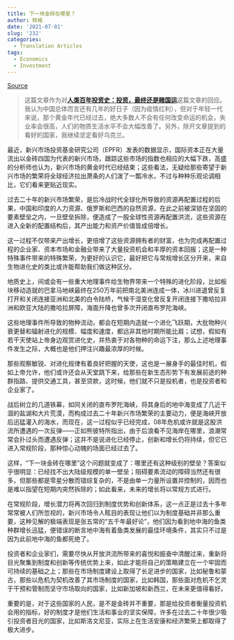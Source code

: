 ```yaml
---
title: 下一块金砖在哪里？
author: 辉格
date: '2021-07-01'
slug: '232'
categories:
  - Translation Articles
tags:
  - Economics
  - Investment
---
```



 [Source](http://headsalon.org/archives/2335.html#comments)

>这篇文章作为对[**人类百年投资史：投资，最终还是赌国运**](https://guanghuamao.netlify.app/2021/06/30/dgy/)这篇文章的回应。我认为中国总体而言还有几年的好日子（因为疫情红利），但对于年轻一代来说，那个黄金年代已经过去，绝大多数人不会有任何改变命运的机会，失业率会很高，人们的物质生活水平不会大幅改善了。另外，除开文章提到的看好的国家，我继续坚定看好乌克兰。

最近，新兴市场投资基金研究公司（EPFR）发表的数据显示，国际资本正在大量流出以金砖四国为代表的新兴市场，跟踪这些市场的指数也相应的大幅下跌，高盛的分析师也认为，新兴市场的黄金时代已经结束；这些看法，无疑给那些寄望于新兴市场的繁荣将全球经济拉出萧条的人们泼了一瓢冷水，不过与种种乐观论调相比，它们看来更贴近现实。

过去二十年的新兴市场繁荣，是后冷战时代全球化所导致的资源再配置过程的后果，中国和印度的人力资源、俄罗斯和巴西的自然资源，在此之前被深锁在坚固的要素壁垒之内，一旦壁垒拆除，便造成了一股全球性资源再配置洪流，这些资源在进入全新的配置结构后，其产出能力和资产价值皆成倍增长。

这一过程不仅带来产出增长，更倍增了这些资源拥有者的财富，也为完成再配置过程的企业家、资本市场和金融业带来了大量投资机会和丰厚的资本回报；这是一种特殊事件带来的特殊繁荣，为更好的认识它，最好把它与常规增长区分开来，来自生物进化史的类比或许能帮助我们做这种区分。

地质史上，间或会有一些重大地理事件给生物界带来一个特殊的进化阶段，比如板块移动造就的巴拿马地峡最终在250万年前把南北美洲连成一体，冰川进退曾反复打开和关闭连接亚洲和北美的白令陆桥，气候干湿变化曾反复开闭连接下撒哈拉非洲和欧亚大陆的撒哈拉屏障，海面升降也曾多次开闭直布罗陀海峡。

这些地理事件所导致的物种流动，都会在短期内造就一个进化飞跃期，大批物种兴衰更替和辐射进化的规模、幅度和速度，都远非其他时期所能比肩；试想，假如有若干天使站上帝身边观赏进化史，并热衷于对各物种的命运下注，那么上述地理事件发生之际，大概也是他们押注兴趣最浓厚的时候。

那些观察敏锐、对进化规律有着良好把握的天使，这也是一展身手的最佳时机，假如上帝允许，他们或许还会从天堂跳下来，给那些在新生态形势下有发展前途的种群指路、提供交通工具，甚至贷款，这时候，他们就不只是投机者，也是投资者和企业家了。

战后树立的几道铁幕，如同关闭的直布罗陀海峡，将其身后的地中海变成了几近干涸的盐湖和大片荒漠，而构成过去二十年新兴市场繁荣的主要动力，便是海峡开放后迅猛灌入的海水，而现在，这一过程似乎已经完成，08年危机或许就是这股洪流所遭遇的一次反弹——正如熊彼特所指出，由于后浪看不见海岸在哪里，浪潮常常会扑过头而遭遇反弹；这并不是说进化已经停止，创新和增长仍将持续，但它已进入常规阶段，那种惊心动魄的场面已经过去了。

这样，“下一块金砖在哪里”这个问题就变成了：哪里还有这种级别的壁垒？答案似乎很明显：已经找不出大陆级规模的单一壁垒；阻碍要素流动的障碍当然还有很多，但那些都是零星分散而错综复杂的，不是由单一力量所设置并控制的，因而也是难以指望在短期内突然拆除的；如此看来，未来的增长将以常规方式进行。

在常规阶段，增长潜力将再次回归到制度优势和创新体系，这一点正是过去十多年常常被人们所忽视的，新兴市场令人眩目的表现让他们以为制度基础并非那么重要，这种见解的极端表现是张五常的“五千年最好论”，他们因为看到地中海的鱼类种群增长迅猛，便错误的断言地中海有着鱼类发展的最佳环境条件，其实只不过是因为此前地中海的鱼都死绝了。

投资者和企业家们，需要尽快从开放洪流所带来的喜悦和振奋中清醒过来，重新将目光聚集到制度和创新等传统优势上来，如此才能将自己的策略建立在一个牢固而可持续的基础之上；那些在市场制度建设上取得了长足进步的国家，比如秘鲁和蒙古，那些以危机为契机改善了其市场制度的国家，比如韩国，那些面对危机不乞灵于干预和管制而坚守市场取向的国家，比如新加坡和新西兰，在未来更值得看好。

重要的是，对于这些国家的人民，是不是金砖并不重要，那是给投资者衡量投资机会用的指标，好的制度才是他们生活和事业的坚实保障，许多在过去二十年很少吸引投资者目光的国家，比如斯洛文尼亚，实际上在生活安康和经济繁荣上都取得了极大进步。

